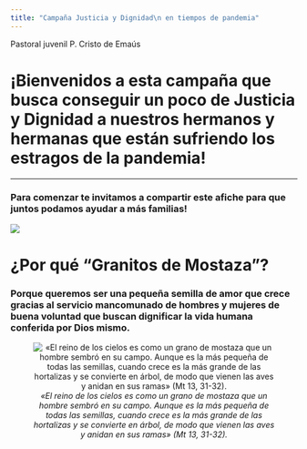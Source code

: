 ```yaml
---
title: "Campaña Justicia y Dignidad\n en tiempos de pandemia"
---
```

Pastoral juvenil P. Cristo de Emaús

# ¡Bienvenidos a esta campaña que busca conseguir un poco de **Justicia y Dignidad** a nuestros hermanos y hermanas que están sufriendo los estragos de la pandemia!

---

### Para comenzar te invitamos a compartir este afiche para que juntos podamos ayudar a más familias!

![](Capturas/flyer.jpeg)

# ¿Por qué "Granitos de Mostaza"?

### **Porque queremos ser una pequeña semilla de amor que crece gracias al servicio mancomunado de hombres y mujeres de buena voluntad que buscan dignificar la vida humana conferida por Dios mismo.**
<center>

![*«El reino de los cielos es como un grano de mostaza que un hombre sembró en su campo. Aunque es la más pequeña de todas las semillas, cuando crece es la más grande de las hortalizas y se convierte en árbol, de modo que vienen las aves y anidan en sus ramas» (Mt 13, 31-32).*](Capturas/granitos.jpg#center)

</center>



